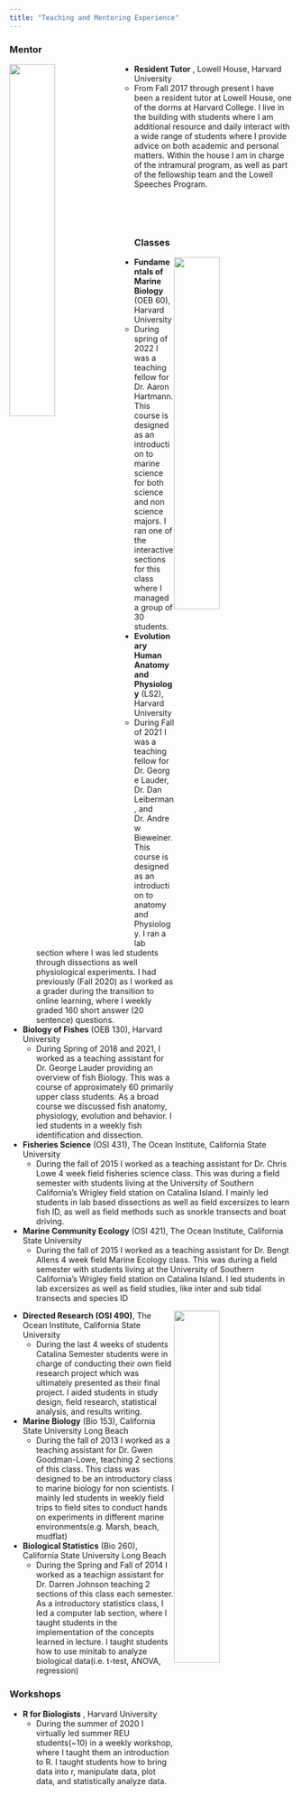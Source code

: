 ```yaml
---
title: "Teaching and Mentoring Experience"
---
```


<link rel="stylesheet" href="styles.css" type="text/css">

### Mentor

<img src="images/HarvardForest.jpg" style="width:40%; border:0px solid; margin-right: 20px" align="left">

* **Resident Tutor** , Lowell House, Harvard University
  * From Fall 2017 through present I have been a resident tutor at Lowell House, one of the dorms at Harvard College. I live in the building with students where I am additional resource and daily interact with a wide range of students where I provide advice on both academic and personal matters. Within the house I am in charge of the intramural program, as well as part of the fellowship team and the Lowell Speeches Program.

<br>

<br>

### Classes

<img style="float: right; width:40%; border:0px solid; margin-right: 10px" src="images/Fishcourseseining2.jpg">

* **Fundamentals of Marine Biology** (OEB 60), Harvard University
  * During spring of 2022 I was a teaching fellow for Dr. Aaron Hartmann. This course is designed as an introduction to marine science for both science and non science majors. I ran one of the interactive sections for this class where I managed a group of 30 students.

* **Evolutionary Human Anatomy and Physiology** (LS2), Harvard University
  * During Fall of 2021 I was a teaching fellow for Dr. George Lauder, Dr. Dan Leiberman, and Dr. Andrew  Bieweiner. This course is designed as an introduction to anatomy and Physiology. I ran a lab section where I was led students through dissections as well physiological experiments. I had previously (Fall 2020) as I worked as a grader during the transition to online learning, where I weekly graded 160 short answer (20 sentence) questions.

* **Biology of Fishes** (OEB 130), Harvard University
  * During Spring of 2018 and 2021, I worked as a teaching assistant for Dr. George Lauder providing an overview of fish Biology. This was a course of approximately 60 primarily upper class students. As a broad course we discussed fish anatomy, physiology, evolution and behavior. I led students in a weekly fish identification and dissection.

* **Fisheries Science** (OSI 431), The Ocean Institute, California State University
  * During the fall of 2015 I worked as a teaching assistant for Dr. Chris Lowe 4 week field fisheries science class. This was during a field semester with students living at the University of Southern California's Wrigley field station on Catalina Island. I mainly led students in lab based dissections as well as field excersizes to learn fish ID, as well as field methods such as snorkle transects and boat driving.

* **Marine Community Ecology** (OSI 421), The Ocean Institute, California State University
   * During the fall of 2015 I worked as a teaching assistant for Dr. Bengt Allens 4 week field Marine Ecology class. This was during a field semester with students living at the University of Southern California's Wrigley field station on Catalina Island. I led students in lab excersizes as well as field studies, like inter and sub tidal transects and species ID

<img style="float: right; width:40%; border:0px solid; margin-right: 10px" src="images/ClassMud.jpg">
   
* **Directed Research (OSI 490)**, The Ocean Institute, California State University
  * During the last 4 weeks of students Catalina Semester students were in charge of conducting their own field research project which was ultimately presented as their final project. I aided students in study design, field research, statistical analysis, and results writing.

* **Marine Biology** (Bio 153), California State University Long Beach
  * During the fall of 2013 I worked as a teaching assistant for Dr. Gwen Goodman-Lowe, teaching 2 sections of this class. This class was designed to be an introductory class to marine biology for non scientists. I mainly led students in weekly field trips to field sites to conduct hands on experiments in different marine environments(e.g. Marsh, beach, mudflat)

* **Biological Statistics** (Bio 260), California State University Long Beach
  * During the Spring and Fall  of 2014 I worked as a teachign assistant for Dr. Darren Johnson teaching 2 sections of this class each semester. As a introductory statistics class, I led a computer lab section, where I taught students in the implementation of the concepts learned in lecture. I taught students how to use minitab to analyze biological data(i.e. t-test, ANOVA, regression)


### Workshops
* **R for Biologists** , Harvard University
  * During the summer of 2020 I virtually led summer REU students(~10) in a weekly workshop, where I taught them an introduction to R. I taught students how to bring data into r, manipulate data, plot data, and statistically analyze data.


